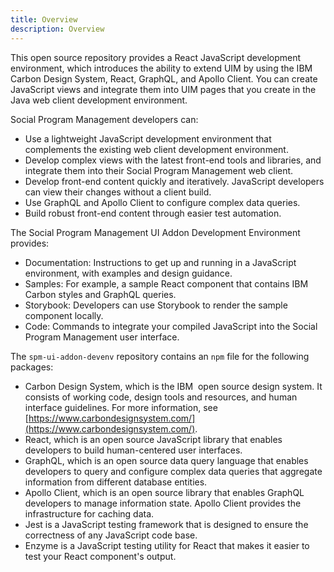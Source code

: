 ```yaml
---
title: Overview
description: Overview
---
```


This open source repository provides a React JavaScript development environment, which introduces the ability to extend UIM by using the IBM Carbon Design System, React, GraphQL, and Apollo Client.
You can create JavaScript views and integrate them into UIM pages that you create in the Java web client development environment.

Social Program Management developers can:

* Use a lightweight JavaScript development environment that complements the existing web client development environment.
* Develop complex views with the latest front-end tools and libraries, and integrate them into their Social Program Management web client.
* Develop front-end content quickly and iteratively. JavaScript developers can view their changes without a client build.
* Use GraphQL and Apollo Client to configure complex data queries.
* Build robust front-end content through easier test automation.

The Social Program Management UI Addon Development Environment provides:

* Documentation: Instructions to get up and running in a JavaScript environment, with examples and design guidance.
* Samples: For example, a sample React component that contains IBM Carbon styles and GraphQL queries.
* Storybook: Developers can use Storybook to render the sample component locally.
* Code: Commands to integrate your compiled JavaScript into the Social Program Management user interface.

The `spm-ui-addon-devenv` repository contains an `npm` file for the following packages:

* Carbon Design System, which is the IBM  open source design system. It consists of working code, design tools and resources, and human interface guidelines. For more information, see [https://www.carbondesignsystem.com/](https://www.carbondesignsystem.com/).
* React, which is an open source JavaScript library that enables developers to build human-centered user interfaces.
* GraphQL, which is an open source data query language that enables developers to query and configure complex data queries that aggregate information from different database entities.
* Apollo Client, which is an open source library that enables GraphQL developers to manage information state. Apollo Client provides the infrastructure for caching data.
* Jest is a JavaScript testing framework that is designed to ensure the correctness of any JavaScript code base.
* Enzyme is a JavaScript testing utility for React that makes it easier to test your React component's output.
